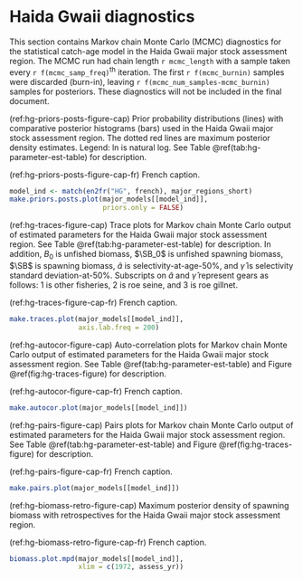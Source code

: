 # Haida Gwaii diagnostics

This section contains Markov chain Monte Carlo (MCMC) diagnostics for the
statistical catch-age model in the Haida Gwaii major stock assessment region.
The MCMC run had chain length `r mcmc_length`
with a sample taken every `r f(mcmc_samp_freq)`^th^ iteration.
The first `r f(mcmc_burnin)` samples were discarded (burn-in), 
leaving `r f(mcmc_num_samples-mcmc_burnin)` samples for posteriors.
These diagnostics will not be included in the final document.

(ref:hg-priors-posts-figure-cap) Prior probability distributions (lines) with
comparative posterior histograms (bars) used in the Haida Gwaii major stock assessment region.
The dotted red lines are maximum posterior density estimates.
Legend: ln is natural log.
See Table \@ref(tab:hg-parameter-est-table) for description.

(ref:hg-priors-posts-figure-cap-fr) French caption.

```r
model_ind <- match(en2fr("HG", french), major_regions_short)
make.priors.posts.plot(major_models[[model_ind]],
                       priors.only = FALSE)
```

(ref:hg-traces-figure-cap) Trace plots for Markov chain Monte Carlo output of
estimated parameters for the Haida Gwaii major stock assessment region.
See Table \@ref(tab:hg-parameter-est-table) for description.
In addition, $B_0$ is unfished biomass,
$\SB_0$ is unfished spawning biomass,
$\SB$ is spawning biomass,
$\hat{a}$ is selectivity-at-age-50%, and
$\hat{\gamma}$ is selectivity standard deviation-at-50%.
Subscripts on $\hat{a}$ and $\hat{\gamma}$ represent gears as follows:
1 is other fisheries, 2 is roe seine, and 3 is roe gillnet.

(ref:hg-traces-figure-cap-fr) French caption.

```r
make.traces.plot(major_models[[model_ind]],
                 axis.lab.freq = 200)
```

(ref:hg-autocor-figure-cap) Auto-correlation plots for Markov chain Monte Carlo output of
estimated parameters for the Haida Gwaii major stock assessment region.
See Table \@ref(tab:hg-parameter-est-table) and
Figure \@ref(fig:hg-traces-figure) for description.

(ref:hg-autocor-figure-cap-fr) French caption.

```r
make.autocor.plot(major_models[[model_ind]])
```

(ref:hg-pairs-figure-cap) Pairs plots for Markov chain Monte Carlo output of
estimated parameters for the Haida Gwaii major stock assessment region.
See Table \@ref(tab:hg-parameter-est-table) and
Figure \@ref(fig:hg-traces-figure) for description.

(ref:hg-pairs-figure-cap-fr) French caption.

```r
make.pairs.plot(major_models[[model_ind]])
```

(ref:hg-biomass-retro-figure-cap) Maximum posterior density of spawning biomass
with retrospectives for the Haida Gwaii major stock assessment region.

(ref:hg-biomass-retro-figure-cap-fr) French caption.

```r
biomass.plot.mpd(major_models[[model_ind]],
                 xlim = c(1972, assess_yr))
```

